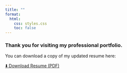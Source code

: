 ```yaml
---
title: ""
format:
  html:
    css: styles.css
    toc: false
---
```


<div class="resume-section">

### Thank you for visiting my professional portfolio.

You can download a copy of my updated resume here:

<a href="files/resume.pdf" class="resume-button" download>
  ⬇️ Download Resume (PDF)
</a>

</div>



